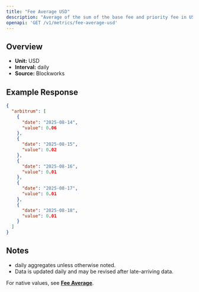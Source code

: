 ```yaml
---
title: "Fee Average USD"
description: "Average of the sum of the base fee and priority fee in USD that day"
openapi: 'GET /v1/metrics/fee-average-usd'
---
```


## Overview

- **Unit:** USD
- **Interval:** daily
- **Source:** Blockworks

## Example Response

```json
{
  "arbitrum": [
    {
      "date": "2025-08-14",
      "value": 0.06
    },
    {
      "date": "2025-08-15",
      "value": 0.02
    },
    {
      "date": "2025-08-16",
      "value": 0.01
    },
    {
      "date": "2025-08-17",
      "value": 0.01
    },
    {
      "date": "2025-08-18",
      "value": 0.01
    }
  ]
}
```

## Notes
- daily aggregates unless otherwise noted.
- Data is updated daily and may be revised after late-arriving data.


<Note>For native values, see **[Fee Average](./fee-average)**.</Note>
